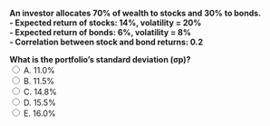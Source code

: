 ::: {.question-block}
<form onsubmit="event.preventDefault(); checkAnswer('module2_mcq_q60')" data-correct-answer="C">
<strong style="display: block;">
An investor allocates 70% of wealth to stocks and 30% to bonds.  
- Expected return of stocks: 14%, volatility = 20%  
- Expected return of bonds: 6%, volatility = 8%  
- Correlation between stock and bond returns: 0.2  

What is the portfolio’s standard deviation (σp)?
</strong>
<label><input type="radio" name="module2_mcq_q60" value="A"> A. 11.0%</label><br>
<label><input type="radio" name="module2_mcq_q60" value="B"> B. 11.5%</label><br>
<label><input type="radio" name="module2_mcq_q60" value="C"> C. 14.8%</label><br>
<label><input type="radio" name="module2_mcq_q60" value="D"> D. 15.5%</label><br>
<label><input type="radio" name="module2_mcq_q60" value="E"> E. 16.0%</label><br>
</form>
<div id="feedback-module2_mcq_q60" class="feedback" data-status="" style="display:none;">
✅ Correct: C.  
The portfolio variance is:  
σp² = (0.7²)(0.20²) + (0.3²)(0.08²) + 2(0.7)(0.3)(0.20)(0.08)(0.2).  

= 0.0196 + 0.000576 + 0.004704 = 0.02488.  

Thus, σp = √0.02488 ≈ **14.8%**.  

This demonstrates that portfolio risk depends on **weights, volatilities, and correlations**, not just expected returns.
</div>
:::
